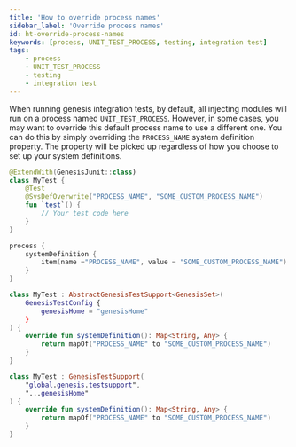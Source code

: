 ```yaml
---
title: 'How to override process names'
sidebar_label: 'Override process names'
id: ht-override-process-names
keywords: [process, UNIT_TEST_PROCESS, testing, integration test]
tags:
    - process
    - UNIT_TEST_PROCESS
    - testing
    - integration test
---
```



When running genesis integration tests, by default, all injecting modules will run on a process named `UNIT_TEST_PROCESS`.
However, in some cases, you may want to override this default process name to use a different one. You can do this by
simply overriding the `PROCESS_NAME` system definition property. The property will be picked up regardless of how
you choose to set up your system definitions.

```kotlin
@ExtendWith(GenesisJunit::class)
class MyTest {
    @Test
    @SysDefOverwrite("PROCESS_NAME", "SOME_CUSTOM_PROCESS_NAME")
    fun `test`() {
        // Your test code here
    }
}
```

```kotlin
process {
    systemDefinition {
        item(name ="PROCESS_NAME", value = "SOME_CUSTOM_PROCESS_NAME")
    }
}
```

```kotlin
class MyTest : AbstractGenesisTestSupport<GenesisSet>(
    GenesisTestConfig {
        genesisHome = "genesisHome"
    }
) {
    override fun systemDefinition(): Map<String, Any> {
        return mapOf("PROCESS_NAME" to "SOME_CUSTOM_PROCESS_NAME")
    }
}
```

```kotlin
class MyTest : GenesisTestSupport(
    "global.genesis.testsupport",
    "...genesisHome"
) {
    override fun systemDefinition(): Map<String, Any> {
        return mapOf("PROCESS_NAME" to "SOME_CUSTOM_PROCESS_NAME")
    }
}
```
